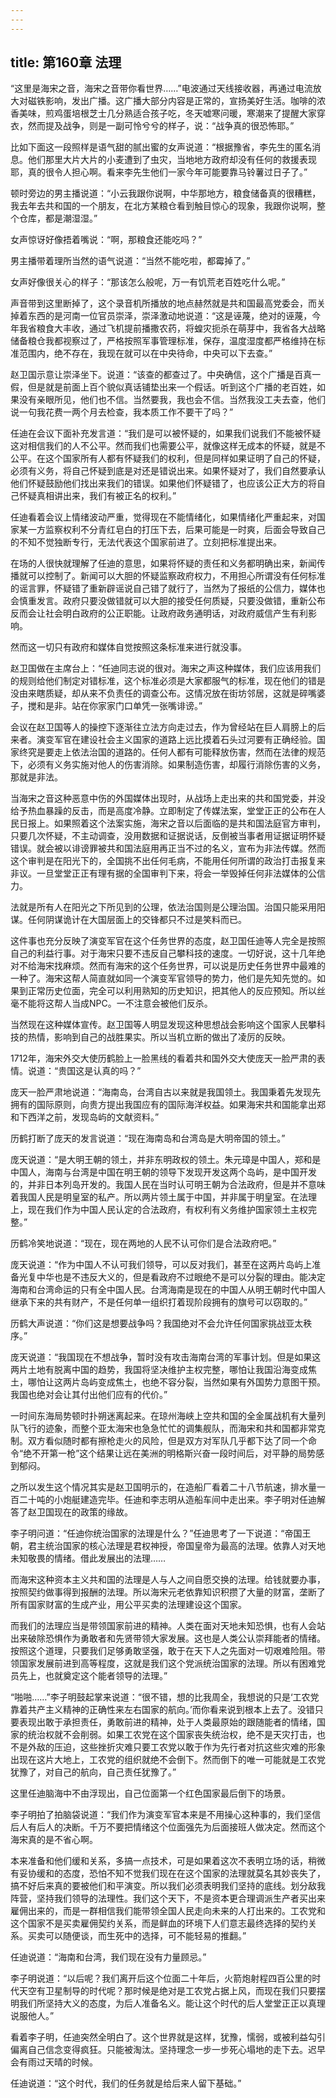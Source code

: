 ```yaml
---
---
---
```

title: 第160章 法理
---



“这里是海宋之音，海宋之音带你看世界……”电波通过天线接收器，再通过电流放大对磁铁影响，发出广播。这广播大部分内容是正常的，宣扬美好生活。咖啡的浓香美味，煎鸡蛋培根芝士几分熟适合孩子吃，冬天嘘寒问暖，寒潮来了提醒大家穿衣，然而提及战争，则是一副可怜兮兮的样子，说：“战争真的很恐怖耶。”

比如下面这一段照样是语气甜的腻出蜜的女声说道：“根据豫省，李先生的匿名消息。他们那里大片大片的小麦遭到了虫灾，当地地方政府却没有任何的救援表现耶，真的很令人担心啊。看来李先生他们一家今年可能要靠马铃薯过日子了。”

顿时旁边的男主播说道：“小云我跟你说啊，中华那地方，粮食储备真的很糟糕，我去年去共和国的一个朋友，在北方某粮仓看到触目惊心的现象，我跟你说啊，整个仓库，都是潮湿湿。”

女声惊讶好像捂着嘴说：“啊，那粮食还能吃吗？”

男主播带着理所当然的语气说道：“当然不能吃啦，都霉掉了。”

女声好像很关心的样子：“那该怎么般呢，万一有饥荒老百姓吃什么呢。”

声音带到这里断掉了，这个录音机所播放的地点赫然就是共和国最高党委会，而关掉着东西的是河南一位官员崇泽，崇泽激动地说道：“这是诬蔑，绝对的诬蔑，今年我省粮食大丰收，通过飞机提前播撒农药，将蝗灾扼杀在萌芽中，我省各大战略储备粮仓我都视察过了，严格按照军事管理标准，保存，温度湿度都严格维持在标准范围内，绝不存在，我现在就可以在中央待命，中央可以下去查。”

赵卫国示意让崇泽坐下。说道：“该查的都查过了。中央确信，这个广播是百真一假，但是就是前面上百个貌似真话铺垫出来一个假话。听到这个广播的老百姓，如果没有亲眼所见，他们也不信。当然要我，我也会不信。当然我没工夫去查，他们说一句我花费一两个月去检查，我本质工作不要干了吗？”

任迪在会议下面补充发言道：“我们是可以被怀疑的，如果我们说我们不能被怀疑这对相信我们的人不公平。然而我们也需要公平，就像这样无成本的怀疑，就是不公平。在这个国家所有人都有怀疑我们的权利，但是同样如果证明了自己的怀疑，必须有义务，将自己怀疑到底是对还是错说出来。如果怀疑对了，我们自然要承认他们怀疑鼓励他们找出来我们的错误。如果他们怀疑错了，也应该公正大方的将自己怀疑真相讲出来，我们有被正名的权利。”

任迪看着会议上情绪波动严重，觉得现在不能情绪化，如果情绪化严重起来，对国家某一方监察权利不分青红皂白的打压下去，后果可能是一时爽，后面会导致自己的不知不觉独断专行，无法代表这个国家前进了。立刻把标准提出来。

在场的人很快就理解了任迪的意思，如果将怀疑的责任和义务都明确出来，新闻传播就可以控制了。新闻可以大胆的怀疑监察政府权力，不用担心所谓没有任何标准的谣言罪，怀疑错了重新辟谣说自己错了就行了，当然为了报纸的公信力，媒体也会慎重发言。政府只要没做错就可以大胆的接受任何质疑，只要没做错，重新公布反而会让社会明白政府的公正职能。让政府政务通明话，对政府威信产生有利影响。

然而这一切只有政府和媒体自觉按照这条标准来进行就没事。

赵卫国做在主席台上：“任迪同志说的很对。海宋之声这种媒体，我们应该用我们的规则给他们制定对错标准，这个标准必须是大家都服气的标准，现在他们的错是没由来瞎质疑，却从来不负责任的调查公布。这情况放在街坊邻居，这就是碎嘴婆子，搅和是非。站在你家家门口单凭一张嘴诽谤。”

会议在赵卫国等人的操控下逐渐往立法方向走过去，作为曾经站在巨人肩膀上的后来者。演变军官在建设社会主义国家的道路上远比摸着石头过河要有正确经验。国家终究是要走上依法治国的道路的。任何人都有可能释放伤害，然而在法律的规范下，必须有义务实施对他人的伤害消除。如果制造伤害，却履行消除伤害的义务，那就是非法。

当海宋之音这种恶意中伤的外国媒体出现时，从战场上走出来的共和国党委，并没给予热血暴躁的反击，而是高度冷静。立即制定了传媒法案，堂堂正正的公布在人民日报上。如果照着这个法案实施，海宋之音以后面临的是共和国法庭官方审判，只要几次怀疑，不主动调查，没用数据和证据说话，反倒被当事者用证据证明怀疑错误。就会被以诽谤罪被共和国法庭用再正当不过的名义，宣布为非法传媒。然而这个审判是在阳光下的，全国挑不出任何毛病，不能用任何所谓的政治打击报复来非议。一旦堂堂正正有理有据的全国审判下来，将会一举毁掉任何非法媒体的公信力。

法就是所有人在阳光之下所见到的公理，依法治国则是公理治国。治国只能采用阳谋。任何阴谋诡计在大国层面上的交锋都只不过是笑料而已。

这件事也充分反映了演变军官在这个任务世界的态度，赵卫国任迪等人完全是按照自己的利益行事。对于海宋只要不违反自己攀科技的速度。一切好说，这十几年绝对不给海宋找麻烦。然而有海宋的这个任务世界，可以说是历史任务世界中最难的一种了。海宋这帮人简直就如同一个演变军官领导的势力，他们是先知先觉的。如果到正常历史位面，完全可以利用熟知的历史知识，把其他人的反应预知。所以丝毫不能将这帮人当成NPC。一不注意会被他们反杀。

当然现在这种媒体宣传。赵卫国等人明显发现这种思想战会影响这个国家人民攀科技的热情，影响到自己的战胜果实。所以当机立断的做出了凌厉的反映。

1712年，海宋外交大使历鹤脸上一脸黑线的看着共和国外交大使庞天一脸严肃的表情。说道：“贵国这是认真的吗？”

庞天一脸严肃地说道：“海南岛，台湾自古以来就是我国领土。我国秉着先发现先拥有的国际原则，向贵方提出我国应有的国际海洋权益。如果海宋共和国能拿出郑和下西洋之前，发现岛屿的文献资料。”

历鹤打断了庞天的发言说道：“现在海南岛和台湾岛是大明帝国的领土。”

庞天说道：“是大明王朝的领土，并非东明政权的领土。朱元璋是中国人，郑和是中国人，海南与台湾是中国在明王朝的领导下发现开发这两个岛屿，是中国开发的，并非日本列岛开发的。我国人民在当时认可明王朝为合法政府，但是并不意味着我国人民是明皇室的私产。所以两片领土属于中国，并非属于明皇室。在法理上，现在我们作为中国人民认定的合法政府，有权利有义务维护国家领土主权完整。”

历鹤冷笑地说道：“现在，现在两地的人民不认可你们是合法政府吧。”

庞天说道：“作为中国人不认可我们领导，可以反对我们，甚至在这两片岛屿上准备光复中华也是不违反大义的，但是看政府不过眼绝不是可以分裂的理由。能决定海南和台湾命运的只有全中国人民。台湾海南是现在的中国人从明王朝时代中国人继承下来的共有财产，不是任何单一组织打着现阶段拥有的旗号可以窃取的。”

历鹤大声说道：“你们这是想要战争吗？我国绝对不会允许任何国家挑战亚太秩序。”

庞天说道：“我国现在不想战争，暂时没有攻击海南台湾的军事计划。但是如果这两片土地有脱离中国的趋势，我国将坚决维护主权完整，哪怕让我国沿海变成焦土，哪怕让这两片岛屿变成焦土，也绝不容分裂，当然如果有外国势力意图干预。我国也绝对会让其付出他们应有的代价。”

一时间东海局势顿时扑朔迷离起来。在琼州海峡上空共和国的全金属战机有大量列队飞行的迹象，而整个亚太海宋也急急忙忙的调集舰队，而海宋和共和国都非常克制。双方看似随时都有擦枪走火的风险，但是双方对军队几乎都下达了同一个命令“绝不开第一枪”这个结果让远在美洲的明格斯兴奋一段时间后，对平静的局势感到郁闷。

之所以发生这个情况其实是赵卫国明示的，在造船厂看着二十八节航速，排水量一百二十吨的小炮艇建造完毕。任迪和李志明从造船车间中走出来。李子明对任迪解答了赵卫国现在的政策的缘故。

李子明问道：“任迪你统治国家的法理是什么？”任迪思考了一下说道：“帝国王朝，君主统治国家的核心法理是君权神授，帝国皇帝为最高的法理。依靠人对天地未知敬畏的情绪。借此发展出的法理……

而海宋这种资本主义共和国的法理是人与人之间自愿交换的法理。给钱就要办事，按照契约做事得到报酬的法理。所以海宋元老依靠知识积攒了大量的财富，垄断了所有国家财富的生成产业，用公平买卖的法理建设这个国家。

而我们的法理应当是带领国家前进的精神。人类在面对天地未知恐惧，也有人会站出来破除恐惧作为勇敢者和先贤带领大家发展。这也是人类公认崇拜能者的情绪。按照这个道理，只要我们足够勇敢坚强，敢于在天下人之先面对一切艰难险阻。带领国家发展前进到高等程度，这就是我们这个党派统治国家的法理。所以有困难党员先上，也就奠定这个能者领导的法理。”

“啪啪……”李子明鼓起掌来说道：“很不错，想的比我周全，我想说的只是‘工农党靠着共产主义精神的正确性来左右国家的航向。’而你看来说到根本上去了。没错只要表现出敢于承担责任，勇敢前进的精神，处于人类最原始的跟随能者的情绪，国家的统治权就不会削弱。如果工农党在这个国家丧失统治权，绝不是天灾打击，也不是外敌的压迫，这些挫折灾难只要工农党以敢于作为先行者对抗这些灾难的形象出现在这片大地上，工农党的组织就绝不会倒下。然而倒下的唯一可能就是工农党犹豫了，对自己的航向，自己责任犹豫了。”

这里任迪脑海中不由浮现出，自己位面第一个红色国家最后倒下的场景。

李子明拍了拍脑袋说道：“我们作为演变军官本来是不用操心这种事的，我们坚信后人有后人的决断。千万不要把情绪这个位面强先为后面接班人做决定。然而这个海宋真的是不省心啊。

本来准备和他们缓和关系，多搞一点技术，可是如果着这次不表明立场的话，稍微有妥协缓和的态度，恐怕不知不觉我们现在在这个国家的法理就莫名其妙丧失了，搞不好后来真的要被他们和平演变。所以我们必须表明我们坚持的底线。划分敌我阵营，坚持我们领导的法理性。我们这个天下，不是资本更合理调派生产者买出来雇佣出来的，而是一群相信我们能带领全国人民走向未来的人打出来的。工农党和这个国家不是买卖雇佣契约关系，而是鲜血的环境下人们意志最终选择的契约关系。买卖可以随便谈，而生死中的选择，可不能轻易的推翻。”

任迪说道：“海南和台湾，我们现在没有力量顾忌。”

李子明说道：“以后呢？我们离开后这个位面二十年后，火箭炮射程四百公里的时代天空有卫星制导的时代呢？那时候是绝对是工农党占据上风，而现在我们只要摆明我们所坚持大义的态度，为后人准备名义。能让这个时代的后人堂堂正正以真理说服他人。”

看着李子明，任迪突然全明白了。这个世界就是这样，犹豫，懦弱，或被利益勾引偏离自己信念变得疯狂。只能被淘汰。坚持理念一步一步死心塌地的走下去。迟早会有雨过天晴的时候。

任迪说道：“这个时代，我们的任务就是给后来人留下基础。”